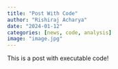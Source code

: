 ```yaml
---
title: "Post With Code"
author: "Rishiraj Acharya"
date: "2024-01-12"
categories: [news, code, analysis]
image: "image.jpg"
---
```


This is a post with executable code!
